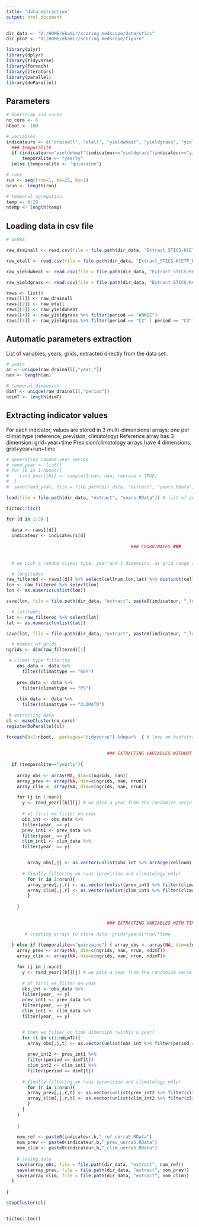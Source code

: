 ```yaml
---
title: "data_extraction"
output: html_document
---
```


```r
dir_data <- "D:/HOME/ekamir/scoring_medscope/data/stics" 
dir_plot <- "D:/HOME/ekamir/scoring_medscope/figure" 

library(plyr)
library(dplyr)
library(tidyverse)
library(foreach)
library(iterators)
library(parallel)
library(doParallel)

```

## Parameters 

```r

# bootstrap and cores
no_core <- 6
nboot <- 100

# variables
indicateurs <- c("drainall", "etall", "yieldwheat", "yieldgrass", "yieldgrassC2C3")
  ### temporalité
  if (indicateur=="yieldwheat"|indicateur=="yieldgrass"|indicateur=="yieldgrassC2C3"){
      temporalite <- "yearly"
  }else {temporalite <- "quinzaine"}

# runs
run <- seq(from=1, to=25, by=1)
nrun <- length(run)

# temporal agregation
temp <- 9:20
ntemp <- length(temp)

```

## Loading data in csv file

```r

# UERRA

raw_drainall <- read.csv(file = file.path(dir_data, "Extract_STICS-KCETP_DRAIN_ALL_P05_crau45_1993_2016.csv"), header = TRUE, sep = ",")

raw_etall <- read.csv(file = file.path(dir_data, "Extract_STICS-KCETP_ET_ALL_P05_crau45_1993_2016.csv"), header = TRUE, sep = ",")

raw_yieldwheat <- read.csv(file = file.path(dir_data, "Extract_STICS-KCETP_RENDEMENT_WHEAT_P05_crau45_1993_2016.csv"), header = TRUE, sep = ",")

raw_yieldgrass <- read.csv(file = file.path(dir_data, "Extract_STICS-KCETP_RENDEMENT_GRASS_P05_crau45_1993_2016.csv"), header = TRUE, sep = ",")

raws <- list()
raws[[1]] <- raw_drainall
raws[[2]] <- raw_etall
raws[[3]] <- raw_yieldwheat
raws[[4]] <- raw_yieldgrass %>% filter(period == "ANNEE") 
raws[[5]] <- raw_yieldgrass %>% filter(period == "C2" | period == "C3") %>% group_by(climattype, climatscenario, year_, cellnum) %>% mutate(indicatorvalue=sum(indicatorvalue)) %>% filter(period == "C2")

```

## Automatic parameters extraction

List of variables, years, grids, extracted directly from the data set.

```r

# years
an <- unique(raw_drainall[,"year_"])
nan <- length(an)

# temporal dimension
dimT <- unique(raw_drainall[,"period"])
ndimT <- length(dimT)

```

## Extracting indicator values

For each indicator, values are stored in 3 multi-dimensional arrays: one per climat type (reference, prevision, climatology)
Reference array has 3 dimension: grid+year+time
Prevision/climatology arrays have 4 dimensions: grid+year+run+time

```r

# generating random year series
# rand_year <- list()
# for (b in 1:nboot){
#    rand_year[[b]] <- sample(1:nan, nan, replace = TRUE) 
#  }
#  save(rand_year, file = file.path(dir_data, "extract", "years.RData"))

load(file = file.path(dir_data, "extract", "years.RData")) # list of years in each bootstrap iteration

tictoc::tic() 

for (d in 1:3) {
  
  data <- raws[[d]]
  indicateur <- indicateurs[d]
  
                                               ### COORDINATES ###
  
  
  # we pick a random climat type, year and t dimension, as grid range assessed remains the same no matter what are the values of these parameters

  # longitudes
raw_filtered <- raws[[d]] %>% select(cellnum,lon,lat) %>% distinct(cellnum, .keep_all= TRUE)
lon <- raw_filtered %>% select(lon)
lon <- as.numeric(unlist(lon))

save(lon, file = file.path(dir_data, "extract", paste0(indicateur, "_lon.RData")))

  # latitudes
lat <- raw_filtered %>% select(lat)
lat <- as.numeric(unlist(lat))

save(lat, file = file.path(dir_data, "extract", paste0(indicateur, "_lat.RData")))

  # number of grids
ngrids <- dim(raw_filtered)[1]

 # climat type filtering
    obs_data <- data %>% 
      filter(climattype == "REF") 
    
    prev_data <- data %>% 
      filter(climattype == "PS") 
    
    clim_data <- data %>% 
      filter(climattype == "CLIMATO") 

 # extracting data
cl <- makeCluster(no_core)
registerDoParallel(cl)

foreach(b=1:nboot, .packages="tidyverse") %dopar%  { # loop on bootstrap samples
  
      
                                      ### EXTRACTING VARIABLES WITHOUT TIME DIMENSION ###
      
  if (temporalite=="yearly"){
    
    array_obs <- array(NA, dim=c(ngrids, nan)) 
    array_prev <- array(NA, dim=c(ngrids, nan, nrun))
    array_clim <- array(NA, dim=c(ngrids, nan, nrun))

    for (j in 1:nan){
      y <- rand_year[[b]][j] # we pick a year from the randomize serie
      
      # at first we filter on year
      obs_int <- obs_data %>% 
      filter(year_ == y) 
      prev_int1 <- prev_data %>% 
      filter(year_ == y) 
      clim_int1 <- clim_data %>% 
      filter(year_ == y) 


        array_obs[,j] <- as.vector(unlist(obs_int %>% arrange(cellnum) %>% select(indicatorvalue))) 
 
      # finally filtering on runs (prevision and climatology only)
        for (r in 1:nrun){
        array_prev[,j,r] <- as.vector(unlist(prev_int1 %>% filter(climatscenario == r) %>% arrange(cellnum) %>% select(indicatorvalue)))
        array_clim[,j,r] <- as.vector(unlist(clim_int1 %>% filter(climatscenario == r) %>% arrange(cellnum) %>% select(indicatorvalue)))
        }

    }
    
  
                                      ### EXTRACTING VARIABLES WITH TIME DIMENSION ###
    
       # creating arrays to store data: grids*years(*run)*time 
        
  } else if (temporalite=="quinzaine") { array_obs <- array(NA, dim=c(ngrids, nan, ndimT)) 
    array_prev <- array(NA, dim=c(ngrids, nan, nrun, ndimT))
    array_clim <- array(NA, dim=c(ngrids, nan, nrun, ndimT))

    for (j in 1:nan){
      y <- rand_year[[b]][j] # we pick a year from the randomize serie
      
      # at first we filter on year
      obs_int <- obs_data %>% 
      filter(year_ == y) 
      prev_int1 <- prev_data %>% 
      filter(year_ == y) 
      clim_int1 <- clim_data %>% 
      filter(year_ == y) 


      # then we filter on time dimension (within a year)
      for (t in c(1:ndimT)){  
        array_obs[,j,t] <- as.vector(unlist(obs_int %>% filter(period == dimT[t]) %>% arrange(cellnum) %>% select(indicatorvalue))) 
        
        prev_int2 <- prev_int1 %>% 
        filter(period == dimT[t])  
        clim_int2 <- clim_int1 %>% 
        filter(period == dimT[t])  
 
      # finally filtering on runs (prevision and climatology only)
        for (r in 1:nrun){
        array_prev[,j,r,t] <- as.vector(unlist(prev_int2 %>% filter(climatscenario == r) %>% arrange(cellnum) %>% select(indicatorvalue)))
        array_clim[,j,r,t] <- as.vector(unlist(clim_int2 %>% filter(climatscenario == r) %>% arrange(cellnum) %>% select(indicatorvalue)))
        }
      }
    }
      
    }
  
    nom_ref <- paste0(indicateur,b,"_ref_uerra5.RData")
    nom_prev <- paste0(indicateur,b,"_prev_uerra5.RData")
    nom_clim <- paste0(indicateur,b,"_clim_uerra5.RData")
    
    # saving data
    save(array_obs, file = file.path(dir_data, "extract", nom_ref))
    save(array_prev, file = file.path(dir_data, "extract", nom_prev))
    save(array_clim, file = file.path(dir_data, "extract", nom_clim))
  }
  
} 

stopCluster(cl)


tictoc::toc()

```
